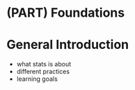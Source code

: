 # (PART) Foundations {-}

# General Introduction

- what stats is about
- different practices
- learning goals
